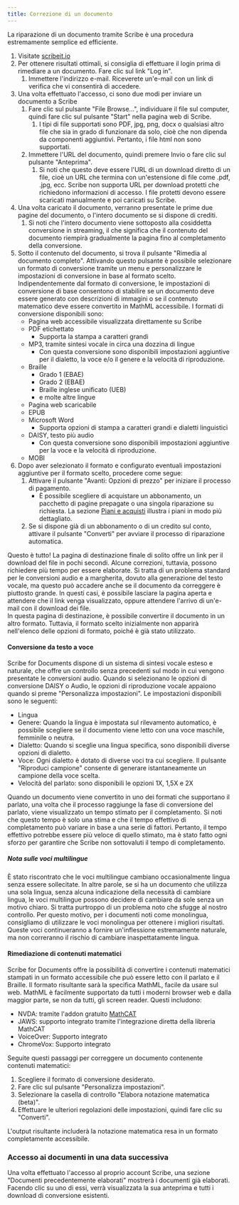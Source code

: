 ```yaml
---
title: Correzione di un documento
---
```



La riparazione di un documento tramite Scribe è una procedura estremamente semplice ed efficiente.
1. Visitate [scribeit.io](https://scribeit.io)
1. Per ottenere risultati ottimali, si consiglia di effettuare il login prima di rimediare a un documento. Fare clic sul link "Log in".
    1. Immettere l'indirizzo e-mail. Riceverete un'e-mail con un link di verifica che vi consentirà di accedere.
1. Una volta effettuato l'accesso, ci sono due modi per inviare un documento a Scribe
    1. Fare clic sul pulsante "File Browse...", individuare il file sul computer, quindi fare clic sul pulsante "Start" nella pagina web di Scribe.
        1. I tipi di file supportati sono PDF, jpg, png, docx o qualsiasi altro file che sia in grado di funzionare da solo, cioè che non dipenda da componenti aggiuntivi. Pertanto, i file html non sono supportati.
    1. Immettere l'URL del documento, quindi premere Invio o fare clic sul pulsante "Anteprima".
        1. Si noti che questo deve essere l'URL di un download diretto di un file, cioè un URL che termina con un'estensione di file come .pdf, .jpg, ecc. Scribe non supporta URL per download protetti che richiedono informazioni di accesso. I file protetti devono essere scaricati manualmente e poi caricati su Scribe.
1. Una volta caricato il documento, verranno presentate le prime due pagine del documento, o l'intero documento se si dispone di crediti.
    1. Si noti che l'intero documento viene sottoposto alla cosiddetta conversione in streaming, il che significa che il contenuto del documento riempirà gradualmente la pagina fino al completamento della conversione.
1. Sotto il contenuto del documento, si trova il pulsante "Rimedia al documento completo". Attivando questo pulsante è possibile selezionare un formato di conversione tramite un menu e personalizzare le impostazioni di conversione in base al formato scelto. Indipendentemente dal formato di conversione, le impostazioni di conversione di base consentono di stabilire se un documento deve essere generato con descrizioni di immagini o se il contenuto matematico deve essere convertito in MathML accessibile. I formati di conversione disponibili sono:
    * Pagina web accessibile visualizzata direttamente su Scribe
    * PDF etichettato
        * Supporta la stampa a caratteri grandi
    * MP3, tramite sintesi vocale in circa una dozzina di lingue
        * Con questa conversione sono disponibili impostazioni aggiuntive per il dialetto, la voce e/o il genere e la velocità di riproduzione.
    * Braille
        * Grado 1 (EBAE)
        * Grado 2 (EBAE)
        * Braille inglese unificato (UEB)
        * e molte altre lingue
    * Pagina web scaricabile
    * EPUB
    * Microsoft Word
        * Supporta opzioni di stampa a caratteri grandi e dialetti linguistici
    * DAISY, testo più audio
        * Con questa conversione sono disponibili impostazioni aggiuntive per la voce e la velocità di riproduzione.
    * MOBI
1. Dopo aver selezionato il formato e configurato eventuali impostazioni aggiuntive per il formato scelto, procedere come segue:
    1. Attivare il pulsante "Avanti: Opzioni di prezzo" per iniziare il processo di pagamento.
        * È possibile scegliere di acquistare un abbonamento, un pacchetto di pagine prepagate o una singola riparazione su richiesta. La sezione [Piani e acquisti](../piani) illustra i piani in modo più dettagliato.
    1. Se si dispone già di un abbonamento o di un credito sul conto, attivare il pulsante "Converti" per avviare il processo di riparazione automatica. 

Questo è tutto! La pagina di destinazione finale di solito offre un link per il download del file in pochi secondi. Alcune correzioni, tuttavia, possono richiedere più tempo per essere elaborate. Si tratta di un problema standard per le conversioni audio e a margherita, dovuto alla generazione del testo vocale, ma questo può accadere anche se il documento da correggere è piuttosto grande. In questi casi, è possibile lasciare la pagina aperta e attendere che il link venga visualizzato, oppure attendere l'arrivo di un'e-mail con il download dei file.  
In questa pagina di destinazione, è possibile convertire il documento in un altro formato. Tuttavia, il formato scelto inizialmente non apparirà nell'elenco delle opzioni di formato, poiché è già stato utilizzato.

#### Conversione da testo a voce

Scribe for Documents dispone di un sistema di sintesi vocale esteso e naturale, che offre un controllo senza precedenti sul modo in cui vengono presentate le conversioni audio. Quando si selezionano le opzioni di conversione DAISY o Audio, le opzioni di riproduzione vocale appaiono quando si preme "Personalizza impostazioni".
Le impostazioni disponibili sono le seguenti:
* Lingua
* Genere: Quando la lingua è impostata sul rilevamento automatico, è possibile scegliere se il documento viene letto con una voce maschile, femminile o neutra.
* Dialetto: Quando si sceglie una lingua specifica, sono disponibili diverse opzioni di dialetto.
* Voce: Ogni dialetto è dotato di diverse voci tra cui scegliere. Il pulsante "Riproduci campione" consente di generare istantaneamente un campione della voce scelta.
* Velocità del parlato: sono disponibili le opzioni 1X, 1,5X e 2X

Quando un documento viene convertito in uno dei formati che supportano il parlato, una volta che il processo raggiunge la fase di conversione del parlato, viene visualizzato un tempo stimato per il completamento. Si noti che questo tempo è solo una stima e che il tempo effettivo di completamento può variare in base a una serie di fattori. Pertanto, il tempo effettivo potrebbe essere più veloce di quello stimato, ma è stato fatto ogni sforzo per garantire che Scribe non sottovaluti il tempo di completamento.

##### Nota sulle voci multilingue

È stato riscontrato che le voci multilingue cambiano occasionalmente lingua senza essere sollecitate. In altre parole, se si ha un documento che utilizza una sola lingua, senza alcuna indicazione della necessità di cambiare lingua, le voci multilingue possono decidere di cambiare da sole senza un motivo chiaro. Si tratta purtroppo di un problema noto che sfugge al nostro controllo. Per questo motivo, per i documenti noti come monolingua, consigliamo di utilizzare le voci monolingua per ottenere i migliori risultati. Queste voci continueranno a fornire un'inflessione estremamente naturale, ma non correranno il rischio di cambiare inaspettatamente lingua.

#### Rimediazione di contenuti matematici

Scribe for Documents offre la possibilità di convertire i contenuti matematici stampati in un formato accessibile che può essere letto con il parlato e il Braille. Il formato risultante sarà la specifica MathML, facile da usare sul web. MathML è facilmente supportato da tutti i moderni browser web e dalla maggior parte, se non da tutti, gli screen reader. Questi includono:
* NVDA: tramite l'addon gratuito [MathCAT](https://addons.nvda-project.org/addons/MathCAT.en.html)
* JAWS: supporto integrato tramite l'integrazione diretta della libreria MathCAT
* VoiceOver: Supporto integrato
* ChromeVox: Supporto integrato

Seguite questi passaggi per correggere un documento contenente contenuti matematici:
1. Scegliere il formato di conversione desiderato.
1. Fare clic sul pulsante "Personalizza impostazioni".
1. Selezionare la casella di controllo "Elabora notazione matematica (beta)".
1. Effettuare le ulteriori regolazioni delle impostazioni, quindi fare clic su "Converti".

L'output risultante includerà la notazione matematica resa in un formato completamente accessibile.

### Accesso ai documenti in una data successiva

Una volta effettuato l'accesso al proprio account Scribe, una sezione "Documenti precedentemente elaborati" mostrerà i documenti già elaborati. Facendo clic su uno di essi, verrà visualizzata la sua anteprima e tutti i download di conversione esistenti.